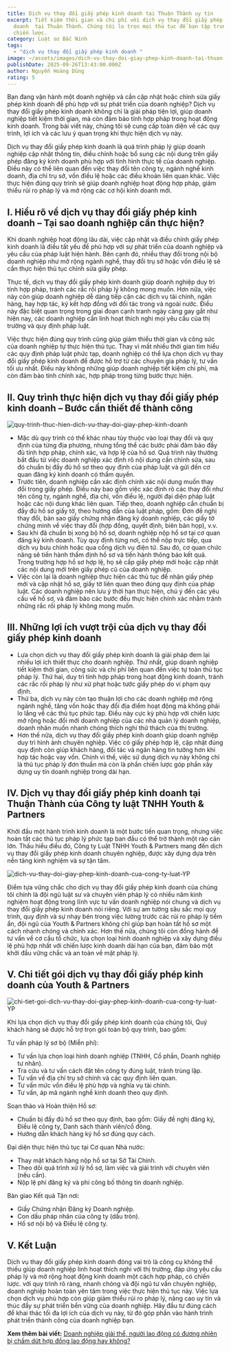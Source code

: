 ```yaml
---
title: Dịch vụ thay đổi giấy phép kinh doanh tại Thuận Thành uy tín
excerpt: Tiết kiệm thời gian và chi phí với dịch vụ thay đổi giấy phép kinh
  doanh  tại Thuận Thành. Chúng tôi lo trọn mọi thủ tục để bạn tập trung vào
  chiến lược.
category: Luật sư Bắc Ninh
tags:
  - "dịch vụ thay đổi giấy phép kinh doanh "
image: ~/assets/images/dich-vu-thay-doi-giay-phep-kinh-doanh-tai-thuan-thanh-uy-tin.png
publishDate: 2025-09-26T13:43:00.000Z
author: Nguyễn Hoàng Dũng
rating: 5
---
```

Bạn đang vận hành một doanh nghiệp và cần cập nhật hoặc chỉnh sửa giấy phép kinh doanh để phù hợp với sự phát triển của doanh nghiệp? Dịch vụ thay đổi giấy phép kinh doanh không chỉ là giải pháp tiện lợi, giúp doanh nghiệp tiết kiệm thời gian, mà còn đảm bảo tính hợp pháp trong hoạt động kinh doanh. Trong bài viết này, chúng tôi sẽ cung cấp toàn diện về các quy trình, lợi ích và các lưu ý quan trọng khi thực hiện dịch vụ này.

Dịch vụ thay đổi giấy phép kinh doanh là quá trình pháp lý giúp doanh nghiệp cập nhật thông tin, điều chỉnh hoặc bổ sung các nội dung trên giấy phép đăng ký kinh doanh phù hợp với tình hình thực tế của doanh nghiệp. Điều này có thể liên quan đến việc thay đổi tên công ty, ngành nghề kinh doanh, địa chỉ trụ sở, vốn điều lệ hoặc các điều khoản liên quan khác. Việc thực hiện đúng quy trình sẽ giúp doanh nghiệp hoạt động hợp pháp, giảm thiểu rủi ro pháp lý và mở rộng các cơ hội kinh doanh mới.

## I. Hiểu rõ về dịch vụ thay đổi giấy phép kinh doanh – Tại sao doanh nghiệp cần thực hiện?

Khi doanh nghiệp hoạt động lâu dài, việc cập nhật và điều chỉnh giấy phép kinh doanh là điều tất yếu để phù hợp với sự phát triển của doanh nghiệp và yêu cầu của pháp luật hiện hành. Bên cạnh đó, nhiều thay đổi trong nội bộ doanh nghiệp như mở rộng ngành nghề, thay đổi trụ sở hoặc vốn điều lệ sẽ cần thực hiện thủ tục chỉnh sửa giấy phép.

Thực tế, dịch vụ thay đổi giấy phép kinh doanh giúp doanh nghiệp duy trì tính hợp pháp, tránh các rắc rối pháp lý không mong muốn. Hơn nữa, việc này còn giúp doanh nghiệp dễ dàng tiếp cận các dịch vụ tài chính, ngân hàng, hay hợp tác, ký kết hợp đồng với đối tác trong và ngoài nước. Điều này đặc biệt quan trọng trong giai đoạn cạnh tranh ngày càng gay gắt như hiện nay, các doanh nghiệp cần linh hoạt thích nghi mọi yêu cầu của thị trường và quy định pháp luật.

Việc thực hiện đúng quy trình cũng giúp giảm thiểu thời gian và công sức của doanh nghiệp tự thực hiện thủ tục. Thay vì mất nhiều thời gian tìm hiểu các quy định pháp luật phức tạp, doanh nghiệp có thể lựa chọn dịch vụ thay đổi giấy phép kinh doanh để được hỗ trợ từ các chuyên gia pháp lý, tư vấn tối ưu nhất. Điều này không những giúp doanh nghiệp tiết kiệm chi phí, mà còn đảm bảo tính chính xác, hợp pháp trong từng bước thực hiện.

## II. Quy trình thực hiện dịch vụ thay đổi giấy phép kinh doanh – Bước cần thiết để thành công

![quy-trinh-thuc-hien-dich-vu-thay-doi-giay-phep-kinh-doanh](~/assets/images/quy-trinh-thuc-hien-dich-vu-thay-doi-giay-phep-kinh-doanh.png "quy trình thực hiện dịch vụ thay đổi giấy phép đăng ký kinh doanh")

* Mặc dù quy trình có thể khác nhau tùy thuộc vào loại thay đổi và quy định của từng địa phương, nhưng tổng thể các bước phải đảm bảo đầy đủ tính hợp pháp, chính xác, và hợp lệ của hồ sơ. Quá trình này thường bắt đầu từ việc doanh nghiệp xác định rõ nội dung cần chỉnh sửa, sau đó chuẩn bị đầy đủ hồ sơ theo quy định của pháp luật và gửi đến cơ quan đăng ký kinh doanh có thẩm quyền.
* Trước tiên, doanh nghiệp cần xác định chính xác nội dung muốn thay đổi trong giấy phép. Điều này bao gồm việc xác định rõ các thay đổi như tên công ty, ngành nghề, địa chỉ, vốn điều lệ, người đại diện pháp luật hoặc các nội dung khác liên quan. Tiếp theo, doanh nghiệp cần chuẩn bị đầy đủ hồ sơ giấy tờ, theo hướng dẫn của luật pháp, gồm: Đơn đề nghị thay đổi, bản sao giấy chứng nhận đăng ký doanh nghiệp, các giấy tờ chứng minh về việc thay đổi (hợp đồng, quyết định, biên bản họp), v.v.
* Sau khi đã chuẩn bị xong bộ hồ sơ, doanh nghiệp nộp hồ sơ tại cơ quan đăng ký kinh doanh. Tùy quy định từng nơi, có thể nộp trực tiếp, qua dịch vụ bưu chính hoặc qua cổng dịch vụ điện tử. Sau đó, cơ quan chức năng sẽ tiến hành thẩm định hồ sơ và tiến hành thông báo kết quả. Trong trường hợp hồ sơ hợp lệ, họ sẽ cấp giấy phép mới hoặc cập nhật các nội dung mới trên giấy phép cũ của doanh nghiệp.
* Việc còn lại là doanh nghiệp thực hiện các thủ tục để nhận giấy phép mới và cập nhật hồ sơ, giấy tờ liên quan theo đúng quy định của pháp luật. Các doanh nghiệp nên lưu ý thời hạn thực hiện, chú ý đến các yêu cầu về hồ sơ, và đảm bảo các bước đều thực hiện chính xác nhằm tránh những rắc rối pháp lý không mong muốn.

## III. Những lợi ích vượt trội của dịch vụ thay đổi giấy phép kinh doanh

* Lựa chọn dịch vụ thay đổi giấy phép kinh doanh là giải pháp đem lại nhiều lợi ích thiết thực cho doanh nghiệp. Thứ nhất, giúp doanh nghiệp tiết kiệm thời gian, công sức và chi phí liên quan đến việc tự toàn thủ tục pháp lý. Thứ hai, duy trì tính hợp pháp trong hoạt động kinh doanh, tránh các rắc rối pháp lý như xử phạt hoặc tước giấy phép do vi phạm quy định.
* Thứ ba, dịch vụ này còn tạo thuận lợi cho các doanh nghiệp mở rộng ngành nghề, tăng vốn hoặc thay đổi địa điểm hoạt động mà không phải lo lắng về các thủ tục phức tạp. Điều này cực kỳ phù hợp với chiến lược mở rộng hoặc đổi mới doanh nghiệp của các nhà quản lý doanh nghiệp, doanh nhân muốn nhanh chóng thích nghi thử thách của thị trường.
* Hơn thế nữa, dịch vụ thay đổi giấy phép kinh doanh giúp doanh nghiệp duy trì hình ảnh chuyên nghiệp. Việc có giấy phép hợp lệ, cập nhật đúng quy định còn giúp khách hàng, đối tác và ngân hàng tin tưởng hơn khi hợp tác hoặc vay vốn. Chính vì thế, việc sử dụng dịch vụ này không chỉ là thủ tục pháp lý đơn thuần mà còn là phần chiến lược góp phần xây dựng uy tín doanh nghiệp trong dài hạn.



## IV. Dịch vụ thay đổi giấy phép kinh doanh tại Thuận Thành của Công ty luật TNHH Youth & Partners

Khởi đầu một hành trình kinh doanh là một bước tiến quan trọng, nhưng việc hoàn tất các thủ tục pháp lý phức tạp ban đầu có thể trở thành một rào cản lớn. Thấu hiểu điều đó, Công ty Luật TNHH Youth & Partners mang đến dịch vụ thay đổi giấy phép kinh doanh chuyên nghiệp, được xây dựng dựa trên nền tảng kinh nghiệm và sự tận tâm.

![dich-vu-thay-doi-giay-phep-kinh-doanh-cua-cong-ty-luat-YP](~/assets/images/dich-vu-thay-doi-giay-phep-kinh-doanh-cua-cong-ty-luat-yp.png "dịch vụ thay đổi giấy phép kinh doanh của Công ty luật YP")

Điểm tựa vững chắc cho dịch vụ thay đổi giấy phép kinh doanh của chúng tôi chính là đội ngũ luật sư và chuyên viên pháp lý có nhiều năm kinh nghiệm hoạt động trong lĩnh vực tư vấn doanh nghiệp nói chung và dịch vụ thay đổi giấy phép kinh doanh nói riêng. Với sự am tường sâu sắc mọi quy trình, quy định và sự nhạy bén trong việc lường trước các rủi ro pháp lý tiềm ẩn, đội ngũ của Youth & Partners không chỉ giúp bạn hoàn tất hồ sơ một cách nhanh chóng và chính xác. Hơn thế nữa, chúng tôi còn đồng hành để tư vấn về cơ cấu tổ chức, lựa chọn loại hình doanh nghiệp và xây dựng điều lệ phù hợp nhất với chiến lược kinh doanh dài hạn của bạn, đảm bảo một khởi đầu vững chắc và an toàn về mặt pháp lý.

## V. Chi tiết gói dịch vụ thay đổi giấy phép kinh doanh của Youth & Partners

![chi-tiet-goi-dich-vu-thay-doi-giay-phep-kinh-doanh-cua-cong-ty-luat-YP](~/assets/images/chi-tiet-goi-dich-vu-thay-doi-giay-phep-kinh-doanh-cua-cong-ty-luat-yp.png "Chi tiết gói dịch vụ thay đổi giấy phép kinh doanh của Công ty luật YP")

Khi lựa chọn dịch vụ thay đổi giấy phép kinh doanh của chúng tôi, Quý khách hàng sẽ được hỗ trợ trọn gói toàn bộ quy trình, bao gồm:

Tư vấn pháp lý sơ bộ (Miễn phí):

* Tư vấn lựa chọn loại hình doanh nghiệp (TNHH, Cổ phần, Doanh nghiệp tư nhân).
* Tra cứu và tư vấn cách đặt tên công ty đúng luật, tránh trùng lặp.
* Tư vấn về địa chỉ trụ sở chính và các quy định liên quan.
* Tư vấn mức vốn điều lệ phù hợp và nghĩa vụ tài chính.
* Tư vấn, áp mã ngành nghề kinh doanh theo quy định.

 Soạn thảo và Hoàn thiện Hồ sơ:

* Chuẩn bị đầy đủ hồ sơ theo quy định, bao gồm: Giấy đề nghị đăng ký, Điều lệ công ty, Danh sách thành viên/cổ đông.
* Hướng dẫn khách hàng ký hồ sơ đúng quy cách.

 Đại diện thực hiện thủ tục tại Cơ quan Nhà nước:

* Thay mặt khách hàng nộp hồ sơ tại Sở Tài Chính.
* Theo dõi quá trình xử lý hồ sơ, làm việc và giải trình với chuyên viên (nếu cần).
* Nộp lệ phí đăng ký và phí công bố thông tin doanh nghiệp.

 Bàn giao Kết quả Tận nơi:

* Giấy Chứng nhận Đăng ký Doanh nghiệp.
* Con dấu pháp nhân của công ty (dấu tròn).
* Hồ sơ nội bộ và Điều lệ công ty.

## V. Kết Luận

Dịch vụ thay đổi giấy phép kinh doanh đóng vai trò là công cụ không thể thiếu giúp doanh nghiệp linh hoạt thích nghi với thị trường, đáp ứng yêu cầu pháp lý và mở rộng hoạt động kinh doanh một cách hợp pháp, có chiến lược. với quy trình rõ ràng, nhanh chóng và đội ngũ tư vấn chuyên nghiệp, doanh nghiệp hoàn toàn yên tâm trong việc thực hiện thủ tục này. Việc lựa chọn dịch vụ phù hợp còn giúp giảm thiểu rủi ro pháp lý, nâng cao uy tín và thúc đẩy sự phát triển bền vững của doanh nghiệp. Hãy đầu tư đúng cách để khai thác tối đa lợi ích của dịch vụ này, từ đó góp phần vào hành trình phát triển thành công của doanh nghiệp bạn.

**Xem thêm bài viết:** [Doanh nghiệp giải thể, người lao động có đương nhiên bị chấm dứt hợp đồng lao động hay không?](https://yplawfirm.vn/lao-dong/doanh-nghiep-giai-the-nguoi-lao-dong-co-duong-nhien-bi-cham-dut-hop-dong-lao-dong-hay-khong)

